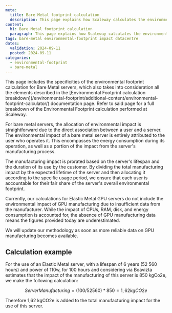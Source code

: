 ```yaml
---
meta:
  title: Bare Metal footprint calculation
  description: This page explains how Scaleway calculates the environmental footprint of its Bare Metal servers in detail.
content:
  h1: Bare Metal footprint calculation
  paragraph: This page explains how Scaleway calculates the environmental footprint of its Bare Metal servers in detail.
tags: bare-metal environmental-footprint impact datacentre
dates:
  validation: 2024-09-11
  posted: 2024-09-11
categories:
  - environmental-footprint
  - bare-metal
---
```


<Message type="note">
  This page includes the specificities of the environmental footprint calculation for Bare Metal servers, which also takes into consideration all the elements described in the [Environmental Footprint calculation breakdown](/environmental-footprint/additional-content/environmental-footprint-calculator/) documentation page. Refer to said page for a full breakdown of the Environmental Footprint calculation performed at Scaleway.
</Message>

For bare metal servers, the allocation of environmental impact is straightforward due to the direct association between a user and a server. The environmental impact of a bare metal server is entirely attributed to the user who operates it. This encompasses the energy consumption during its operation, as well as a portion of the impact from the server's manufacturing process.

The manufacturing impact is prorated based on the server's lifespan and the duration of its use by the customer. By dividing the total manufacturing impact by the expected lifetime of the server and then allocating it according to the specific usage period, we ensure that each user is accountable for their fair share of the server's overall environmental footprint.

<Lightbox src="scaleway-allocation-rules-customer-it-equip.webp" alt="" />

<Message type="important">
  Currently, our calculations for Elastic Metal GPU servers do not include the environmental impact of GPU manufacturing due to insufficient data from the manufacturer. While the impact of CPUs, RAM, disk, and energy consumption is accounted for, the absence of GPU manufacturing data means the figures provided today are underestimated.

  We will update our methodology as soon as more reliable data on GPU manufacturing becomes available.
</Message>

## Calculation example

  For the use of an Elastic Metal server, with a lifespan of 6 years (52 560 hours) and power of 110w, for 100 hours and considering via Boavizta estimates that the impact of the manufacturing of this server is 850 kgCo2e, we make the following calculation:

  ```math
  ServerManufacturing = (100 / 52560) * 850 = 1,62 kgCO2e
  ```

  Therefore 1,62 kgCO2e is added to the total manufacturing impact for the use of this server.